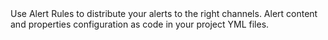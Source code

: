 <CardGroup cols={2}>
  <Card title="Alerts rules" icon="cloud" iconType="solid" href="/cloud/guides/alert-rules">
    Use Alert Rules to distribute your alerts to the right channels.
  </Card>
  <Card title="Alerts configuration in code" icon="code" iconType="solid" href="/cloud/guides/alerts-configuration">
    Alert content and properties configuration as code in your project YML files.
  </Card>
</CardGroup>